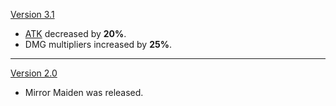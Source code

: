 {{Change History/Header}}
[[Version 3.1]]
* [[ATK]] decreased by '''20%'''.
* DMG multipliers increased by '''25%'''.
----
[[Version 2.0]]
* Mirror Maiden was released.
